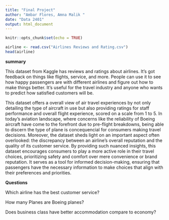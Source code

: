 ```yaml
---
title: "Final Project"
author: "Ambar Flores, Amna Malik "
date: "Data 2401"
output: html_document
---
```


```r
knitr::opts_chunk$set(echo = TRUE)
```

```r
airline <- read.csv("Airlines Reviews and Rating.csv")
head(airline)
```
**summary**

This dataset from Kaggle has reviews and ratings about airlines. It's got feedback on things like flights, service, and more. People can use it to see how happy passengers are with different airlines and figure out how to make things better. It's useful for the travel industry and anyone who wants to predict how satisfied customers will be.


This dataset offers a overall view of air travel experiences by not only detailing the type of aircraft in use but also providing ratings for staff performance and overall flight experience, scored on a scale from 1 to 5. In today's aviation landscape, where concerns like the reliability of Boeing aircraft have come to the forefront due to pre-flight breakdowns, being able to discern the type of plane is concequencial for consumers making travel decisions. Moreover, the dataset sheds light on an important aspect often overlooked: the discrepancy between an airline's overall reputation and the quality of its customer service. By providing such nuanced insights, this dataset encourages consumers to play a more active role in their travel choices, prioritizing safety and comfort over mere convenience or brand reputation. It serves as a tool for informed decision-making, ensuring that passengers have the necessary information to make choices that align with their preferences and priorities.


**Questions**

Which airline has the best customer service?

How many Planes are Boeing planes?

Does business class have better accommodation compare to economy? 
